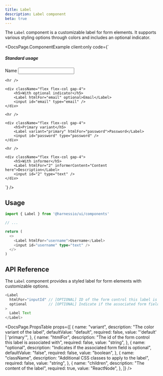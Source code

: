 ```yaml
---
title: Label
description: Label component
beta: true
---
```


The `Label` component is a customizable label for form elements. It supports various styling options through colors and includes an optional indicator.


<DocsPage.ComponentExample
  client:only
  code={`<div className="flex flex-col gap-4">
    <div className="flex flex-col gap-4">
        <h5>Standard usage</h5>
        <Label htmlFor="name">Name</Label>
        <input id="name" type="text" />
    </div>

    <hr />

    <div className="flex flex-col gap-4">
        <h5>With optional indicator</h5>
        <Label htmlFor="email" optional>Email</Label>
        <input id="email" type="email" />
    </div>

    <hr />

    <div className="flex flex-col gap-4">
        <h5>Primary variant</h5>
        <Label variant="primary" htmlFor="password">Password</Label>
        <input id="password" type="password" />
    </div>

    <hr />

    <div className="flex flex-col gap-4">
        <h5>With informer</h5>
        <Label htmlFor="2" informerContent="Content here">Description</Label>
        <input id="2" type="text" />
    </div>

</div>`}
/>

## Usage

```typescript jsx
import { Label } from '@harnessio/ui/components'

// ...

return (
  <>
    <Label htmlFor="username">Username</Label>
    <input id="username" type="text" />
  </>
)
```

## API Reference

The `Label` component provides a styled label for form elements with customizable options.

```typescript jsx
<Label
  htmlFor="inputId" // [OPTIONAL] ID of the form control this label is associated with
  optional          // [OPTIONAL] Indicate if the associated form field is optional
>
  Label Text
</Label>
```

<DocsPage.PropsTable
  props={[
    {
      name: "variant",
      description: "The color variant of the label",
      defaultValue: "default",
      required: false,
      value: "'default' | 'primary'",
    },
    {
      name: "htmlFor",
      description: "The id of the form control this label is associated with",
      required: false,
      value: "string",
    },
    {
      name: "optional",
      description: "Indicates if the associated form field is optional",
      defaultValue: "false",
      required: false,
      value: "boolean",
    },
    {
      name: "className",
      description: "Additional CSS classes to apply to the label",
      required: false,
      value: "string",
    },
    {
      name: "children",
      description: "The content of the label",
      required: true,
      value: "ReactNode",
    },
  ]}
/>
